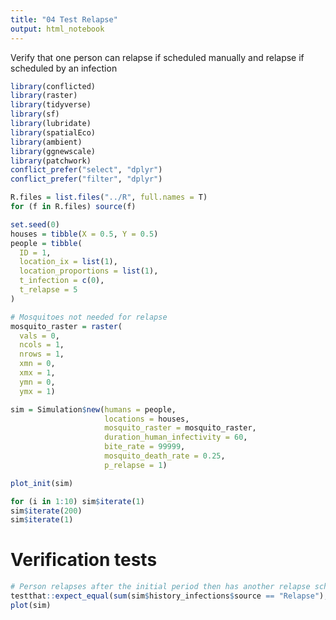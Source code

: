 ```yaml
---
title: "04 Test Relapse"
output: html_notebook
---
```


Verify that one person can relapse if scheduled manually and relapse if scheduled by an infection

```r
library(conflicted)
library(raster)
library(tidyverse)
library(sf)
library(lubridate)
library(spatialEco)
library(ambient)
library(ggnewscale)
library(patchwork)
conflict_prefer("select", "dplyr")
conflict_prefer("filter", "dplyr")

R.files = list.files("../R", full.names = T)
for (f in R.files) source(f)
```

```r
set.seed(0)
houses = tibble(X = 0.5, Y = 0.5)
people = tibble(
  ID = 1,
  location_ix = list(1),
  location_proportions = list(1),
  t_infection = c(0),
  t_relapse = 5
)

# Mosquitoes not needed for relapse
mosquito_raster = raster(
  vals = 0,
  ncols = 1,
  nrows = 1,
  xmn = 0,
  xmx = 1,
  ymn = 0,
  ymx = 1)

sim = Simulation$new(humans = people,
                     locations = houses,
                     mosquito_raster = mosquito_raster,
                     duration_human_infectivity = 60,
                     bite_rate = 99999,
                     mosquito_death_rate = 0.25,
                     p_relapse = 1)

plot_init(sim)
```

```r
for (i in 1:10) sim$iterate(1)
sim$iterate(200)
sim$iterate(1)
```

# Verification tests

```r
# Person relapses after the initial period then has another relapse scheduled
testthat::expect_equal(sum(sim$history_infections$source == "Relapse"), 2)
plot(sim)
```
